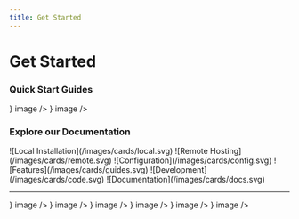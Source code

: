 ```yaml
---
title: Get Started
---
```



# Get Started

### Quick Start Guides

<div>
  <Cards num={2}>
    <Cards.Card title="" href="/docs/quick_start/local_setup" icon={<QuickStartLocal />} image />
    <Cards.Card title="" href="/docs/quick_start/marketplace" icon={<CustomEndpoints />} image />
  </Cards>
</div>

### Explore our Documentation

<Cards num={6}>
  <Cards.Card href="/docs/local" title="Local Installation" image arrow>
    ![Local Installation](/images/cards/local.svg)
  </Cards.Card>
  <Cards.Card href="/docs/marketplace" title="Marketplace Apps" image arrow>
    ![Remote Hosting](/images/cards/remote.svg)
  </Cards.Card>
  <Cards.Card href="/docs/configuration" title="Configuration" image arrow>
    ![Configuration](/images/cards/config.svg)
  </Cards.Card>
  <Cards.Card href="/docs/user_guides" title="User Guides" image arrow>
    ![Features](/images/cards/guides.svg)
  </Cards.Card>
  <Cards.Card href="/docs/development" title="Development" image arrow>
    ![Development](/images/cards/code.svg)
  </Cards.Card>
  <Cards.Card href="/docs/documentation" title="Documentation" image arrow>
    ![Documentation](/images/cards/docs.svg)
  </Cards.Card>
</Cards>

---

<div>
  <Cards num={3}>
    <Cards.Card title="" href="/about" icon={<Logo />} image />
    <Cards.Card title="" href="/changelog" icon={<Changelog />} image />
    <Cards.Card title="" href="/blog/2024-06-30_2024_roadmap" icon={<Roadmap />} image />
    <Cards.Card title="" href="/toolkit" icon={<ToolKit />} image />
    <Cards.Card title="" href="/blog" icon={<Blog />} image />
    <Cards.Card title="" href="/authors" icon={<OurAuthors />} image />
  </Cards>
</div>
